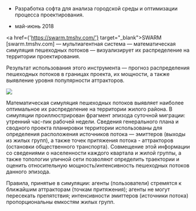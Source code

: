 
<Title>МУЛЬТИАГЕНТНАЯ СИСТЕМА SWARM</Title>


- Разработка софта для анализа городской среды и оптимизации процесса проектирования.


- май-июнь 2018


<a href={'https://swarm.tmshv.com/'} target="_blank">SWARM [swarm.tmshv.com]</a> — мультиагентная система — математическая симуляция пешеходных потоков — визуализирует их распределение на территории проектирования.

Результат использования этого инструмента — прогноз распределения пешеходных потоков в границах  проекта, их мощности, а также выявление уровня популярности аттракторов.

<TextBlock>
<Image src='https://unit4.io/files/swarm/02.jpg'/>
</TextBlock>

Математическая симуляция пешеходных потоков выявляет наиболее оптимальное их распределение на территории жилого района. В симуляции проиллюстрирован фрагмент эпизода суточной миграции: утренний час-пик рабочей недели. Сведения генерального плана и сводного проекта планировки территории использованы для определения расположения источников потока — эмиттеров (выходы из жилых групп), а также точек притяжения потока - аттракторов (остановки общественного транспорта). Совмещение этой информации со сведениями о населенности каждого квартала и жилой группы, а также топологии уличной сети позволяют определить траектории и оценить относительную мощность/интенсивность пешеходных потоков данного эпизода.

Правила, принятые в симуляции: агенты (пользователи) стремятся к ближайшим аттракторам (точкам притяжения); агенты не могут пересекать препятствия; интенсивности эмиттеров (источники потока) пропорциональны емкостям жилых групп.